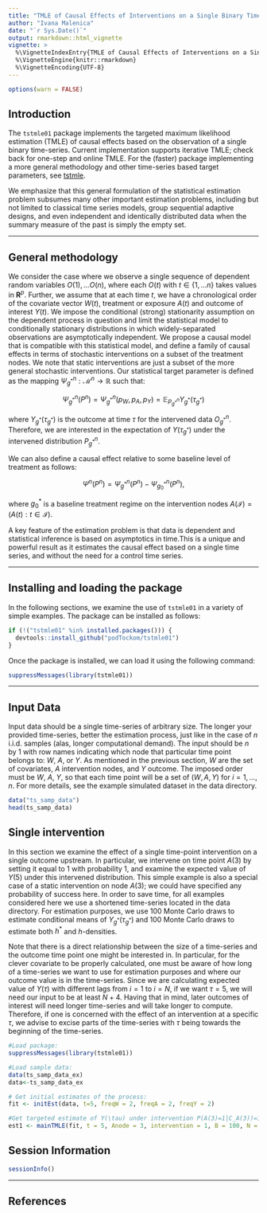 ```yaml
---
title: "TMLE of Causal Effects of Interventions on a Single Binary Time Series"
author: "Ivana Malenica"
date: "`r Sys.Date()`"
output: rmarkdown::html_vignette
vignette: >
  %\VignetteIndexEntry{TMLE of Causal Effects of Interventions on a Single Binary Time Seriess}
  %\VignetteEngine{knitr::rmarkdown}
  %\VignetteEncoding{UTF-8}
---
```


```r
options(warn = FALSE)
```

## Introduction

The `tstmle01` package implements the targeted maximum likelihood estimation (TMLE) of causal
effects based on the observation of a single binary time-series. Current implementation supports iterative TMLE; check back for one-step and online TMLE. For the (faster) package implementing a more general methodology and other time-series based target parameters, see [tstmle](https://github.com/podTockom/tstmle/). 

We emphasize that this general formulation of the statistical estimation problem subsumes many
other important estimation problems, including but not limited to classical time
series models, group sequential adaptive designs, and even independent and
identically distributed data when the summary measure of the past is simply the
empty set. 

---

## General methodology

We consider the case where we observe a single sequence of dependent random
variables $O(1), \dots O(n)$, where each $O(t)$ with $t \in \{1, \dots n\}$ takes values in $\mathbf{R}^p$.
Further, we assume that at each time $t$, we have a chronological order of the
covariate vector $W(t)$, treatment or exposure $A(t)$ and outcome of interest
$Y(t)$. We impose the conditional (strong) stationarity assumption on the
dependent process in question and limit the statistical model to
conditionally stationary distributions in which widely-separated observations
are asymptotically independent. We propose a causal model that is compatible
with this statistical model, and define a family of causal effects in terms of
stochastic interventions on a subset of the treatment nodes. We note that static interventions are just a subset of the more general stochastic interventions. Our statistical target parameter is defined as the mapping $\Psi_{g^*}^n : \mathcal{M}^n \rightarrow \mathbb{R}$ such that:

$$
\Psi_{g^*}^n(P^n) = \Psi_{g^*}^n(p_W, p_A, p_Y) = \mathbb{E}_{P_{g^*}^n}
 Y_{g^*}(\tau_{g^*})
$$

where $Y_{g^*}(\tau_{g^*})$ is the outcome at time $\tau$ for the intervened data $O_{g^*}^n$. Therefore, we are interested in the expectation of $Y(\tau_{g^*})$ under the intervened distribution $P_{g^*}^n$. 

We can also define a causal effect relative to some baseline level of treatment as
follows:

$$
\Psi^n(P^n) = \Psi_{g^*}^n(P^n) - \Psi_{g_0^*}^n(P^n),
$$

where $g_0^*$ is a baseline treatment regime on the intervention nodes $A(\mathcal{I}) = (A(t) : t \in \mathcal{I})$.

A key feature of the estimation problem is that data is dependent and statistical inference is based on asymptotics in time.This is a unique and powerful result as it estimates the causal effect based on a single time series, and without the need for a control time series.  

---

## Installing and loading the package 

In the following sections, we examine the use of `tstmle01` in a variety of simple examples. The package can be installed as follows:

```r
if (!("tstmle01" %in% installed.packages())) {
  devtools::install_github("podTockom/tstmle01")
}
```

Once the package is installed, we can load it using the following command:

```r
suppressMessages(library(tstmle01))
```

---

## Input Data

Input data should be a single time-series of arbitrary size. The longer your provided time-series, better the estimation process, just like in the case of $n$ i.i.d. samples (alas, longer computational demand). The input should be $n$ by $1$ \code{data.frame} with row names indicating which node that particular time point belongs to: $W$, $A$, or $Y$. As mentioned in the previous section, $W$ are the set of covariates, $A$ intervention nodes, and $Y$ outcome. The imposed order must be $W$, $A$, $Y$, so that each time point will be a set of $(W,A,Y)$ for $i = 1, ..., n$. For more details, see the example simulated dataset in the data directory. 

```r
data("ts_samp_data")
head(ts_samp_data)
```

## Single intervention 

In this section we examine the effect of a single time-point intervention on a single outcome upstream.
In particular, we intervene on time point $A(3)$ by setting it equal to $1$ with probability $1$, and examine the expected value of $Y(5)$ under this intervened distribution. This simple example is also a special case of a static intervention on node $A(3)$; we could have specified any probability of success here. In order to save time, for all examples considered here we use a shortened time-series located in the data directory. For estimation purposes, we use 100 Monte Carlo draws to estimate conditional means of $Y_{g^*}(\tau_{g^*})$ and 100 Monte Carlo draws to estimate both $h^*$ and $h$-densities. 

Note that there is a direct relationship between the size of a time-series and the outcome time point one might be interested in. In particular, for the clever covariate to be properly calculated, one must be aware of how long of a time-series we want to use for estimation purposes and where our outcome value is in the time-series. Since we are calculating expected value of $Y(\tau)$ with different lags from $i=1$ to $i=N$, if we want $\tau = 5$, we will need our input to be at least $N+4$. Having that in mind, later outcomes of interest will need longer time-series and will take longer to compute. Therefore, if one is concerned with the effect of an intervention at a specific $\tau$, we advise to excise parts of the time-series with $\tau$ being towards the beginning of the time-series.

```r
#Load package:
suppressMessages(library(tstmle01))

#Load sample data:
data(ts_samp_data_ex)
data<-ts_samp_data_ex

# Get initial estimates of the process:
fit <- initEst(data, t=5, freqW = 2, freqA = 2, freqY = 2)

#Get targeted estimate of Y(\tau) under intervention P(A(3)=1|C_A(3))=1:
est1 <- mainTMLE(fit, t = 5, Anode = 3, intervention = 1, B = 100, N = 100, MC = 100)

```


## Session Information

```r
sessionInfo()
```

---

## References

